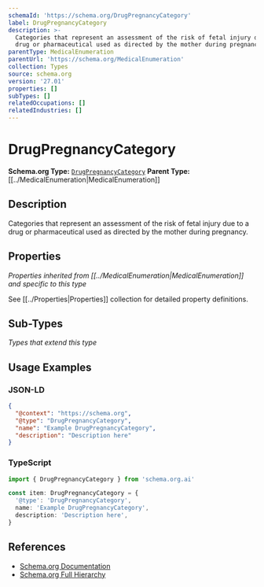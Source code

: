 ```yaml
---
schemaId: 'https://schema.org/DrugPregnancyCategory'
label: DrugPregnancyCategory
description: >-
  Categories that represent an assessment of the risk of fetal injury due to a
  drug or pharmaceutical used as directed by the mother during pregnancy.
parentType: MedicalEnumeration
parentUrl: 'https://schema.org/MedicalEnumeration'
collection: Types
source: schema.org
version: '27.01'
properties: []
subTypes: []
relatedOccupations: []
relatedIndustries: []
---
```

# DrugPregnancyCategory

**Schema.org Type:** [`DrugPregnancyCategory`](https://schema.org/DrugPregnancyCategory)
**Parent Type:** [[../MedicalEnumeration|MedicalEnumeration]]

## Description

Categories that represent an assessment of the risk of fetal injury due to a drug or pharmaceutical used as directed by the mother during pregnancy.

## Properties

*Properties inherited from [[../MedicalEnumeration|MedicalEnumeration]] and specific to this type*

See [[../Properties|Properties]] collection for detailed property definitions.

## Sub-Types

*Types that extend this type*

## Usage Examples

### JSON-LD

```json
{
  "@context": "https://schema.org",
  "@type": "DrugPregnancyCategory",
  "name": "Example DrugPregnancyCategory",
  "description": "Description here"
}
```

### TypeScript

```typescript
import { DrugPregnancyCategory } from 'schema.org.ai'

const item: DrugPregnancyCategory = {
  '@type': 'DrugPregnancyCategory',
  name: 'Example DrugPregnancyCategory',
  description: 'Description here',
}
```

## References

- [Schema.org Documentation](https://schema.org/DrugPregnancyCategory)
- [Schema.org Full Hierarchy](https://schema.org/docs/full.html)
